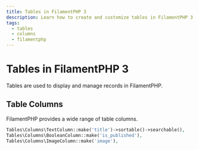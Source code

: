 ```yaml
---
title: Tables in FilamentPHP 3
description: Learn how to create and customize tables in FilamentPHP 3.
tags:
  - tables
  - columns
  - filamentphp
---
```


# Tables in FilamentPHP 3

Tables are used to display and manage records in FilamentPHP.

## Table Columns

FilamentPHP provides a wide range of table columns.

```php
Tables\Columns\TextColumn::make('title')->sortable()->searchable(),
Tables\Columns\BooleanColumn::make('is_published'),
Tables\Columns\ImageColumn::make('image'),